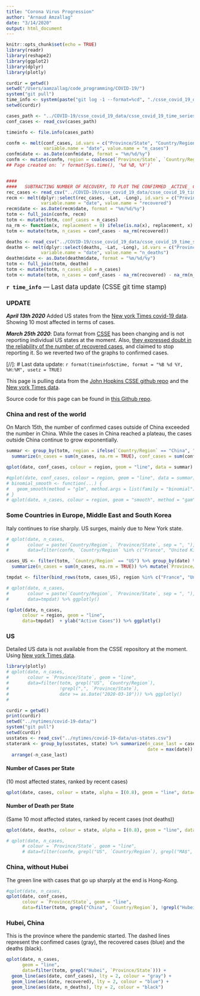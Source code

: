 ```yaml
---
title: "Corona Virus Progression"
author: "Arnaud Amzallag"
date: "3/14/2020"
output: html_document
---
```


```r
knitr::opts_chunk$set(echo = TRUE)
library(readr)
library(reshape2)
library(ggplot2)
library(dplyr)
library(plotly)
```


```r
curdir = getwd()
setwd("/Users/aamzallag/code_programming/COVID-19/")
system("git pull")
time_info <- system(paste("git log -1 --format=%cd", "./csse_covid_19_data/csse_covid_19_time_series/time_series_covid19_confirmed_global.csv"), intern = TRUE)
setwd(curdir)

cases_path <- "../COVID-19/csse_covid_19_data/csse_covid_19_time_series/time_series_covid19_confirmed_global.csv"
conf_cases <- read_csv(cases_path)

timeinfo <- file.info(cases_path)

confm <- melt(conf_cases, id.vars = c("Province/State", "Country/Region", "Lat", "Long"), 
              variable.name = "date", value.name = "n_cases")
confm$date <- as.Date(confm$date, format = "%m/%d/%y")
confm <- mutate(confm, region = coalesce(`Province/State`, `Country/Region`))
## Page created on: `r format(Sys.time(), '%d %B, %Y')`


####
####   SUBTRACTING NUMBER OF RECOVERY, TO PLOT THE CONFIRMED _ACTIVE_ CASES (totm$n_cases)
rec_cases <- read_csv("../COVID-19/csse_covid_19_data/csse_covid_19_time_series/time_series_covid19_recovered_global.csv")
recm <- melt(dplyr::select(rec_cases, -Lat, -Long), id.vars = c("Province/State", "Country/Region"), 
             variable.name = "date", value.name = "recovered")
recm$date <- as.Date(recm$date, format = "%m/%d/%y")
totm <- full_join(confm, recm)
totm <- mutate(totm, conf_cases = n_cases)
na_rm <- function(x, replacement = 0) ifelse(is.na(x), replacement, x)
totm <- mutate(totm, n_cases = conf_cases - na_rm(recovered))

deaths <- read_csv("../COVID-19/csse_covid_19_data/csse_covid_19_time_series/time_series_covid19_deaths_global.csv")
deathm <- melt(dplyr::select(deaths, -Lat, -Long), id.vars = c("Province/State", "Country/Region"), 
             variable.name = "date", value.name = "n_deaths")
deathm$date <- as.Date(deathm$date, format = "%m/%d/%y")
totm <- full_join(totm, deathm)
totm <- mutate(totm, n_cases_old = n_cases)
totm <- mutate(totm, n_cases = conf_cases - na_rm(recovered) - na_rm(n_deaths))


```

<span style="font-size:larger;">**`r time_info`** --- Last data update (CSSE git time stamp)</span>

### UPDATE

***April 13th 2020***
Added US states from the [New york Times covid-19 data](https://github.com/nytimes/covid-19-data). Showing 10 most affected in terms of cases. 

***March 25th 2020***: Data format from [CSSE](https://github.com/CSSEGISandData/COVID-19/tree/master/csse_covid_19_data/csse_covid_19_time_series) has been changing and is not reporting individual US states at the moment. Also, [they expressed doubt in the reliability of the number of recovered cases](https://github.com/CSSEGISandData/COVID-19/issues/1250#issuecomment-602271179), and claimed to stop reporting it. So we reverted two of the graphs to confirmed cases. 

[//]: # Last data update: `r format(timeinfo$ctime, format = "%B %d %Y, %H:%M", usetz = TRUE)`

This page is pulling data from the [John Hopkins CSSE github repo](https://github.com/CSSEGISandData/COVID-19/tree/master/csse_covid_19_data/csse_covid_19_time_series) and the [New york Times data](https://github.com/nytimes/covid-19-data).    

Source code for this page can be found in [this Github repo](https://github.com/arnaudmgh/covid19-arnaud).


### China and rest of the world

On March 15th, the number of confirmed cases outside of China exceeded the number in China. While the cases in China reached a plateau, the cases outside China continue to grow exponentially.

```r
summar <- group_by(totm, region = ifelse(`Country/Region` == "China", "China", "Ouside China"), date) %>% 
  summarize(n_cases = sum(n_cases, na.rm = TRUE), conf_cases = sum(conf_cases, na.rm = TRUE)) #%>% mutate(`Province/State` = "US", `Country/Region` = "US", region = "US")

qplot(date, conf_cases, colour = region, geom = "line", data = summar) + ylab("Confirmed Cases")

#qplot(date, conf_cases, colour = region, geom = "line", data = summar) + ylab("Confirmed Active Cases")
# binomial_smooth <- function(...) {
#   geom_smooth(method = "glm", method.args = list(family = "binomial"), ...)
# }
# qplot(date, n_cases, colour = region, geom = "smooth", method = "gam", data = summar) + ylab("Confirmed cases") + geom_point() + binomial_smooth()
```


### Some Countries in Europe, Middle East and South Korea

Italy continues to rise sharply. US surges, mainly due to New York state.

```r

# qplot(date, n_cases, 
#       colour = paste(`Country/Region`, `Province/State`, sep = ", "), geom = "line",
#       data=filter(confm, `Country/Region` %in% c("France", "United Kingdom", "Israel", "Italy", "Iran", "Korea, South"), date > as.Date("2020-02-24"))) %>% ggplotly()

cases_US <- filter(totm, `Country/Region` == "US") %>% group_by(date) %>%
  summarize(n_cases = sum(n_cases, na.rm = TRUE)) %>% mutate(`Province/State` = "US", `Country/Region` = "US", region = "US")

tmpdat <- filter(bind_rows(totm, cases_US), region %in% c("France", "United Kingdom", "Israel", "Italy", "Iran", "Korea, South", "Belgium", "US", "Spain"), date > as.Date("2020-02-24"))

# qplot(date, n_cases, 
#       colour = paste(`Country/Region`, `Province/State`, sep = ", "), geom = "line",
#       data=tmpdat) %>% ggplotly()

(qplot(date, n_cases, 
      colour = region, geom = "line",
      data=tmpdat)  + ylab("Active Cases")) %>% ggplotly()


```


### US

Detailed US data is not available from the CSSE repository at the moment. Using [New york Times data](https://github.com/nytimes/covid-19-data).

```r
library(plotly)
# qplot(date, n_cases,
#       colour = `Province/State`, geom = "line",
#       data=filter(totm, grepl("US", `Country/Region`),
#                   !grepl(",", `Province/State`),
#                   date >= as.Date("2020-03-10"))) %>% ggplotly()
# 

curdir = getwd()
print(curdir)
setwd("../nytimes/covid-19-data/")
system("git pull")
setwd(curdir)
usstates <- read_csv("../nytimes/covid-19-data/us-states.csv")
staterank <- group_by(usstates, state) %>% summarize(n_case_last = cases[which.max(date)], 
                                                     date = max(date)) %>% 
  arrange(-n_case_last)
```

#### Number of Cases per State
(10 most affected states, ranked by recent cases)
```r
qplot(date, cases, colour = state, alpha = I(0.8), geom = "line", data=filter(usstates, state %in% staterank[1:10, "state"][[1]], date>"2020-03-10")) %>% ggplotly()
```

#### Number of Death per State
(Same 10 most affected states, ranked by recent cases (not deaths))

```r
qplot(date, deaths, colour = state, alpha = I(0.8), geom = "line", data=filter(usstates, state %in% staterank[1:10, "state"][[1]], date>"2020-03-10")) %>% ggplotly()
```

```r
# qplot(date, n_cases, 
      # colour = `Province/State`, geom = "line",
      # data=filter(confm, grepl("US", `Country/Region`), grepl("MA$", `Province/State`)))
```

### China, without Hubei

The green line with cases that go up sharply at the end is Hong-Kong.

```r
#qplot(date, n_cases, 
qplot(date, conf_cases, 
      colour = `Province/State`, geom = "line",
      data=filter(totm, grepl("China", `Country/Region`), !grepl("Hubei", `Province/State`)))  + ylab("Confirmed Cases")
```

### Hubei, China
This is the province where the pandemic started. The dashed lines represent the confimed cases (gray), the recovered cases (blue) and the deaths (black).

```r
qplot(date, n_cases, 
      geom = "line",
      data=filter(totm, grepl("Hubei", `Province/State`))) +
  geom_line(aes(date, conf_cases), lty = 2, colour = "gray") +
  geom_line(aes(date, recovered), lty = 2, colour = "blue") +
  geom_line(aes(date, n_deaths), lty = 2, colour = "black")
```



